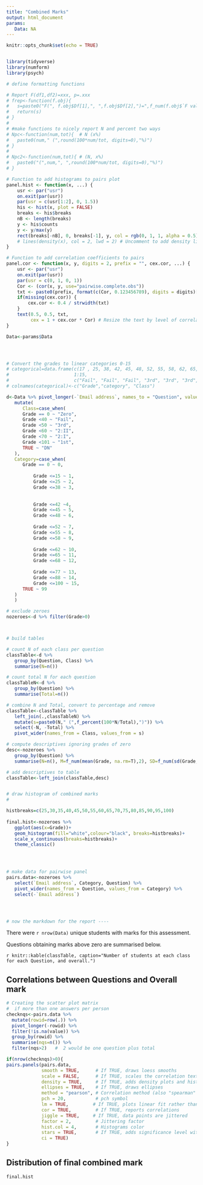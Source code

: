 ```yaml
---
title: "Combined Marks"
output: html_document
params:
   Data: NA
---
```





```r
knitr::opts_chunk$set(echo = TRUE)


library(tidyverse)
library(numform)
library(psych)

```

```r
# define formatting functions

# Report F(df1,df2)=xxx, p=.xxx
# frep<-function(f.obj){
#   s=paste0("F(", f.obj$Df[1],", ",f.obj$Df[2],")=",f_num(f.obj$`F value`[1],3),", ",f_pval(f.obj$`Pr(>F)`[1],alpha=.001,digits=3))
#   return(s)
# }
# 
# #make functions to nicely report N and percent two ways
# Npc<-function(num,tot){  # N (x%)
#   paste0(num," (",round(100*num/tot, digits=0),"%)")
# }
# 
# Npc2<-function(num,tot){ # (N, x%)
#   paste0("(",num,", ",round(100*num/tot, digits=0),"%)")
# }

# Function to add histograms to pairs plot
panel.hist <- function(x, ...) {
    usr <- par("usr")
    on.exit(par(usr))
    par(usr = c(usr[1:2], 0, 1.5))
    his <- hist(x, plot = FALSE)
    breaks <- his$breaks
    nB <- length(breaks)
    y <- his$counts
    y <- y/max(y)
    rect(breaks[-nB], 0, breaks[-1], y, col = rgb(0, 1, 1, alpha = 0.5), ...)
    # lines(density(x), col = 2, lwd = 2) # Uncomment to add density lines
}

# Function to add correlation coefficients to pairs
panel.cor <- function(x, y, digits = 2, prefix = "", cex.cor, ...) {
    usr <- par("usr")
    on.exit(par(usr))
    par(usr = c(0, 1, 0, 1))
    Cor <- (cor(x, y, use="pairwise.complete.obs")) 
    txt <- paste0(prefix, format(c(Cor, 0.123456789), digits = digits)[1])
    if(missing(cex.cor)) {
        cex.cor <- 0.4 / strwidth(txt)
    }
    text(0.5, 0.5, txt,
         cex = 1 + cex.cor * Cor) # Resize the text by level of correlation
}
```

```r

Data<-params$Data




# Convert the grades to linear categories 0-15
# categorical=data.frame(c(17 , 25, 38, 42, 45, 48, 52, 55, 58, 62, 65, 68, 77, 88, 100),
#                        1:15, 
#                        c("Fail", "Fail", "Fail", "3rd", "3rd", "3rd", "2:II", "2:II", "2:II", "2:I", "2:I", "2:I", "1st", "1st", "1st"))
# colnames(categorical)<-c("Grade","category", "Class")

d<-Data %>% pivot_longer(-`Email address`, names_to = "Question", values_to = "Grade") %>% 
   mutate(
      Class=case_when(
      Grade == 0 ~ "Zero",
      Grade <40 ~ "Fail",
      Grade <50 ~ "3rd",
      Grade <60 ~ "2:II",
      Grade <70 ~ "2:I",
      Grade <101 ~ "1st",
      TRUE ~ "DN"
   ),
   Category=case_when(
      Grade == 0 ~ 0,
  
          Grade <=15 ~ 1,
          Grade <=25 ~ 2,
          Grade <=38 ~ 3,
      
 
          Grade <=42 ~4,
          Grade <=45 ~ 5,
          Grade <=48 ~ 6,
 
          Grade <=52 ~ 7,
          Grade <=55 ~ 8,
          Grade <=58 ~ 9,
 
          Grade <=62 ~ 10,
          Grade <=65 ~ 11,
          Grade <=68 ~ 12,
 
          Grade <=77 ~ 13,
          Grade <=88 ~ 14,
          Grade <=100 ~ 15,
      TRUE ~ 99
   )
   )

# exclude zeroes
nozeroes<-d %>% filter(Grade>0)



# build tables

# count N of each class per question
classTable<-d %>% 
   group_by(Question, Class) %>% 
   summarise(N=n()) 

# count total N for each question
classTableN<-d %>% 
   group_by(Question) %>% 
   summarise(Total=n())

# combine N and Total, convert to percentage and remove
classTable<-classTable %>% 
   left_join(.,classTableN) %>% 
   mutate(s=paste0(N," (",f_percent(100*N/Total),")")) %>% 
   select(-N, -Total) %>% 
   pivot_wider(names_from = Class, values_from = s)

# compute descriptives ignoring grades of zero
desc<-nozeroes %>% 
   group_by(Question) %>% 
   summarise(N=n(), M=f_num(mean(Grade, na.rm=T),2), SD=f_num(sd(Grade, na.rm=T),2))

# add descriptives to table
classTable<-left_join(classTable,desc)


# draw histogram of combined marks
# 

histbreaks=c(25,30,35,40,45,50,55,60,65,70,75,80,85,90,95,100)
   
final.hist<-nozeroes %>% 
   ggplot(aes(x=Grade))+
   geom_histogram(fill="white",colour="black", breaks=histbreaks)+
   scale_x_continuous(breaks=histbreaks)+
   theme_classic()
   



# make data for pairwise panel
pairs.data<-nozeroes %>% 
   select(`Email address`, Category, Question) %>% 
   pivot_wider(names_from = Question, values_from = Category) %>% 
   select(-`Email address`)




# now the markdown for the report ----

```

There were `r nrow(Data)` unique students with marks for this assessment. 

Questions obtaining marks above zero are summarised below.

`r knitr::kable(classTable, caption="Number of students at each class for each Question, and overall.")`

## Correlations between Questions and Overall mark
```r
# Creating the scatter plot matrix
#  if more than one answers per person
checknqs<-pairs.data %>% 
  mutate(rowid=row(.)) %>% 
  pivot_longer(-rowid) %>% 
  filter(!is.na(value)) %>% 
  group_by(rowid) %>% 
  summarise(nqs=n()) %>% 
  filter(nqs>2)   #  2 would be one question plus total

if(nrow(checknqs)>0){
pairs.panels(pairs.data,
             smooth = TRUE,      # If TRUE, draws loess smooths
             scale = FALSE,      # If TRUE, scales the correlation text font
             density = TRUE,     # If TRUE, adds density plots and histograms
             ellipses = TRUE,    # If TRUE, draws ellipses
             method = "pearson", # Correlation method (also "spearman" or "kendall")
             pch = 20,           # pch symbol
             lm = TRUE,         # If TRUE, plots linear fit rather than the LOESS (smoothed) fit
             cor = TRUE,         # If TRUE, reports correlations
             jiggle = TRUE,     # If TRUE, data points are jittered
             factor = 2,         # Jittering factor
             hist.col = 4,       # Histograms color
             stars = TRUE,       # If TRUE, adds significance level with stars
             ci = TRUE) 
}
```

## Distribution of final combined mark
```r
final.hist


```
